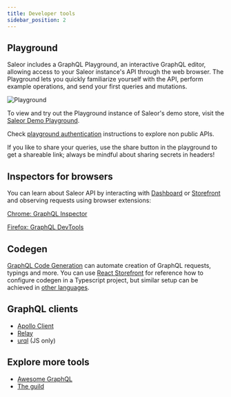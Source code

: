 ```yaml
---
title: Developer tools
sidebar_position: 2
---
```


## Playground

Saleor includes a GraphQL Playground, an interactive GraphQL editor, allowing access to your Saleor instance's API through the web browser. The Playground lets you quickly familiarize yourself with the API, perform example operations, and send your first queries and mutations.

![Playground](./api-playground.png)

To view and try out the Playground instance of Saleor's demo store, visit the [Saleor Demo Playground](https://demo.saleor.io/graphql/).

Check [playground authentication](./authentication#authentication-with-playground) instructions to explore non public APIs.

If you like to share your queries, use the share button in the playground to get a shareable link; always be mindful about sharing secrets in headers!

## Inspectors for browsers

You can learn about Saleor API by interacting with [Dashboard](https://github.com/saleor/saleor-dashboard) or [Storefront](https://github.com/saleor/react-storefront) and observing requests using browser extensions:

[Chrome: GraphQL Inspector](https://chrome.google.com/webstore/detail/graphql-network-inspector/ndlbedplllcgconngcnfmkadhokfaaln)

[Firefox: GraphQL DevTools](https://addons.mozilla.org/en-US/firefox/addon/graphql-developer-tools/)

## Codegen

[GraphQL Code Generation](https://www.graphql-code-generator.com/) can automate creation of GraphQL requests, typings and more. You can use [React Storefront](https://github.com/saleor/saleor-storefront) for reference how to configure codegen in a Typescript project, but similar setup can be achieved in [other languages](https://www.graphql-code-generator.com/plugins).

## GraphQL clients

- [Apollo Client](https://www.apollographql.com/docs/)
- [Relay](https://relay.dev/docs/en/experimental/a-guided-tour-of-relay)
- [urql](https://formidable.com/open-source/urql/docs/) (JS only)

## Explore more tools

- [Awesome GraphQL](https://github.com/chentsulin/awesome-graphql)
- [The guild](https://the-guild.dev/)
